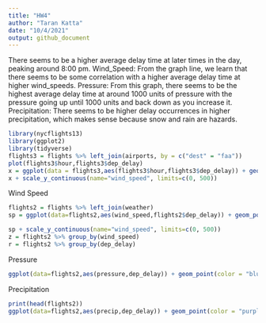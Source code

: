 ```yaml
---
title: "HW4"
author: "Taran Katta"
date: "10/4/2021"
output: github_document
---
```


There seems to be a higher average delay time at later times in the day, peaking around 8:00 pm.
Wind_Speed: From the graph line, we learn that there seems to be some correlation with a higher average delay time at higher wind_speeds.
Pressure: From this graph, there seems to be the highest average delay time at around 1000 units of pressure with the pressure going up until 1000 units and back down as you increase it.
Precipitation: There seems to be higher delay occurrences in higher precipitation, which makes sense because snow and rain are hazards.

```r
library(nycflights13)
library(ggplot2)
library(tidyverse)
flights3 = flights %>% left_join(airports, by = c("dest" = "faa"))
plot(flights3$hour,flights3$dep_delay)
x = ggplot(data = flights3,aes(flights3$hour,flights3$dep_delay)) + geom_point(color = "gray") + geom_smooth()
x + scale_y_continuous(name="wind_speed", limits=c(0, 500))
```

Wind Speed
```r
flights2 = flights %>% left_join(weather)
sp = ggplot(data=flights2,aes(wind_speed,flights2$dep_delay)) + geom_point(color = "red") + geom_smooth()

sp + scale_y_continuous(name="wind_speed", limits=c(0, 500))
z = flights2 %>% group_by(wind_speed)
r = flights2 %>% group_by(dep_delay)
```

Pressure
```r
ggplot(data=flights2,aes(pressure,dep_delay)) + geom_point(color = "blue") + geom_smooth(color = "orange")
```
Precipitation
```r
print(head(flights2))
ggplot(data=flights2,aes(precip,dep_delay)) + geom_point(color = "purple") + geom_smooth(color = "green")
```
